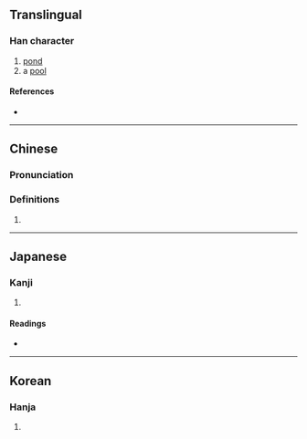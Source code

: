 {{also|潴}}
{{character info/new}}
==Translingual==

===Han character===
{{Han char|rn=85|rad=水|as=16|sn=19|four=34160|canj=EMOA|ids=⿰氵豬}}

# [[pond]]
# a [[pool]]

====References====
* {{Han ref|kx=0660.180|dkj=18670|dj=1070.110|hdz=31777.110|uh=7026|ud=28710|bh=EFF5|bd=61429}}

----

==Chinese==
{{zh-forms|s=潴}}

===Pronunciation===
{{zh-pron
|m=zhū
|c=zyu1
|mc=y
|oc=y
|ma=
|cat=n
}}

===Definitions===
{{zh-hanzi}}

# {{rfdef|lang=zh}}

----

==Japanese==

===Kanji===
{{ja-kanji|grade=|rs=水16}}

# {{defn|lang=ja|sort=水16}}

====Readings====
* {{ja-readings|on=[[ちょ]] (cho)|kun=[[みずたまり]] (mizutamari)}}

----

==Korean==

===Hanja===
{{ko-hanja|hangeul=저|eumhun=|rv=jeo|mr=chŏ|y=ce}}

# {{defn|lang=ko|sort=水16}}